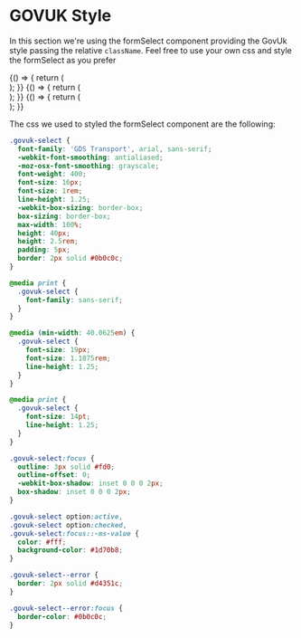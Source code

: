 
<Meta title="DCXLibrary/Form/Select/HMRC" component={FormSelect} />

# GOVUK Style

In this section we're using the formSelect component providing the GovUk style passing the relative `className`. Feel free to use your own css and style the formSelect as you prefer

<Canvas>
  <Story name="select">
    {() => {
      return (
        <div className="govuk-form-group">
          <FormSelect
            options={[
              { label: 'Recently published', value: 'published' },
              { label: 'Recently updated', value: 'updated', selected: true },
              { label: 'Most views', value: 'views' },
              { label: 'Most comments', value: 'comments' },
            ]}
            id="sort"
            label="Sort by"
            labelProps={{
              className: 'govuk-label',
            }}
            name="sort"
            selectProps={{
              className: 'govuk-select',
            }}
          />
        </div>
      );
    }}
  </Story>
</Canvas>

<Canvas>
  <Story name="select with hint">
    {() => {
      return (
        <div className="govuk-form-group">
          <FormSelect
            options={[
              { label: 'Recently published', value: 'published' },
              { label: 'Recently updated', value: 'updated' },
              { label: 'Most views', value: 'views' },
              { label: 'Most comments', value: 'comments' },
            ]}
            id="sort-2"
            label="Sort by"
            labelProps={{
              className: 'govuk-label',
            }}
            name="sort-2"
            selectProps={{
              className: 'govuk-select',
            }}
            hint={{
              text:
                'This is and example of hintText/description of what we need from you',
              classes: 'govuk-hint',
            }}
          />
        </div>
      );
    }}
  </Story>
</Canvas>

<Canvas>
  <Story name="select with error">
    {() => {
      return (
        <div className="govuk-form-group govuk-form-group--error">
          <FormSelect
            options={[
              { label: 'Recently published', value: 'published' },
              { label: 'Recently updated', value: 'updated' },
              { label: 'Most views', value: 'views' },
              { label: 'Most comments', value: 'comments' },
            ]}
            id="sort-2"
            label="Sort by"
            labelProps={{
              className: 'govuk-label',
            }}
            name="sort-2"
            selectProps={{
              className: 'govuk-select govuk-select--error',
            }}
            error={{
              text: 'Select an option',
              classes: 'govuk-error-message',
              visuallyHiddenText: {
                text: 'Error:',
                classes: 'govuk-visually-hidden',
              },
            }}
          />
        </div>
      );
    }}
  </Story>
</Canvas>

The css we used to styled the formSelect component are the following:

```css
.govuk-select {
  font-family: 'GDS Transport', arial, sans-serif;
  -webkit-font-smoothing: antialiased;
  -moz-osx-font-smoothing: grayscale;
  font-weight: 400;
  font-size: 16px;
  font-size: 1rem;
  line-height: 1.25;
  -webkit-box-sizing: border-box;
  box-sizing: border-box;
  max-width: 100%;
  height: 40px;
  height: 2.5rem;
  padding: 5px;
  border: 2px solid #0b0c0c;
}

@media print {
  .govuk-select {
    font-family: sans-serif;
  }
}

@media (min-width: 40.0625em) {
  .govuk-select {
    font-size: 19px;
    font-size: 1.1875rem;
    line-height: 1.25;
  }
}

@media print {
  .govuk-select {
    font-size: 14pt;
    line-height: 1.25;
  }
}

.govuk-select:focus {
  outline: 3px solid #fd0;
  outline-offset: 0;
  -webkit-box-shadow: inset 0 0 0 2px;
  box-shadow: inset 0 0 0 2px;
}

.govuk-select option:active,
.govuk-select option:checked,
.govuk-select:focus::-ms-value {
  color: #fff;
  background-color: #1d70b8;
}

.govuk-select--error {
  border: 2px solid #d4351c;
}

.govuk-select--error:focus {
  border-color: #0b0c0c;
}
```

<Props of={FormSelect} />
